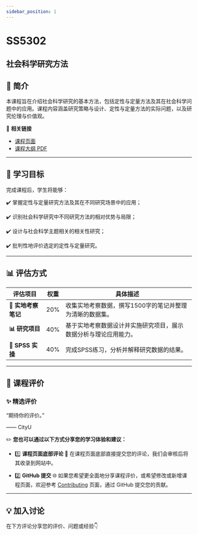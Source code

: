 ```yaml
---
sidebar_position: 1
---
```


# SS5302
## 社会科学研究方法

## **📘 简介**
本课程旨在介绍社会科学研究的基本方法，包括定性与定量方法及其在社会科学问题中的应用。课程内容涵盖研究策略与设计、定性与定量方法的实际问题，以及研究伦理与价值观。

🔗 **相关链接**
- [课程页面](https://www.cityu.edu.hk/catalogue/pg/202425/course/SS5302.htm)
- [课程大纲 PDF](https://www.cityu.edu.hk/catalogue/pg/202425/course/SS5302.pdf)

---

## **🎯 学习目标**

完成课程后，学生将能够：

✔️ 掌握定性与定量研究方法及其在不同研究场景中的应用；

✔️ 识别社会科学研究中不同研究方法的相对优势与局限；

✔️ 设计与社会科学主题相关的相关性研究；

✔️ 批判性地评价选定的定性与定量研究。

---

## **📊 评估方式**

| **评估项目**             | **权重** | **具体描述**                                                                                       |
|------------------------|---------|---------------------------------------------------------------------------------------------------|
| **📄 实地考察笔记**        | 20%     | 收集实地考察数据，撰写1500字的笔记并整理为清晰的数据集。                                                     |
| **📊 研究项目**          | 40%     | 基于实地考察数据设计并实施研究项目，展示数据分析与理论应用能力。                                             |
| **📝 SPSS 实操**         | 40%     | 完成SPSS练习，分析并解释研究数据的结果。                                                              |

---

## **💬 课程评价**

### ✨ **精选评价**
<div className={commentStyles.commentBox}>
    <p className={commentStyles.commentText}>
        “期待你的评价。”
    </p>
    <p className={commentStyles.commentAuthor}>—— CityU</p>
</div>

✏️ **您也可以通过以下方式分享您的学习体验和建议：**

- 1️⃣ **课程页面底部评论**
💬 在课程页面底部直接提交您的评论，我们会审核后将其收录到网站中。

- 2️⃣ **GitHub 提交**
🌐 如果您希望更全面地分享课程评价，或希望修改或新增课程页面，欢迎参考 [Contributing](https://penjc.github.io/cityU-navigator/contributing) 页面，通过 GitHub 提交您的贡献。

---

## **💡 加入讨论**

在下方评论分享您的评价、问题或经验👇
<Utterances />

